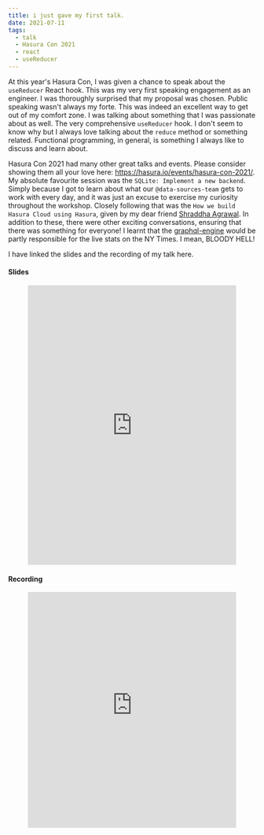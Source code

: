 ```yaml
---
title: i just gave my first talk.
date: 2021-07-11
tags:
  - talk
  - Hasura Con 2021
  - react
  - useReducer
---
```


At this year's Hasura Con, I was given a chance to speak about the `useReducer` React hook. This was my very first speaking engagement as an engineer. I was thoroughly surprised that my proposal was chosen. Public speaking wasn't always my forte. This was indeed an excellent way to get out of my comfort zone. I was talking about something that I was passionate about as well. The very comprehensive `useReducer` hook. I don't seem to know why but I always love talking about the `reduce` method or something related. Functional programming, in general, is something I always like to discuss and learn about. 

Hasura Con 2021 had many other great talks and events. Please consider showing them all your love here: https://hasura.io/events/hasura-con-2021/. My absolute favourite session was the `SQLite: Implement a new backend`. Simply because I got to learn about what our `@data-sources-team` gets to work with every day, and it was just an excuse to exercise my curiosity throughout the workshop. Closely following that was the `How we build Hasura Cloud using Hasura`, given by my dear friend [Shraddha Agrawal](https://shraddhaag.dev/). In addition to these, there were other exciting conversations, ensuring that there was something for everyone! I learnt that the [graphql-engine](https://github.com/hasura/graphql-engine) would be partly responsible for the live stats on the NY Times. I mean, BLOODY HELL!

I have linked the slides and the recording of my talk here.

#### Slides

<figure>
  <iframe src="https://docs.google.com/presentation/d/e/2PACX-1vSZEBKCIBd27yZw9XixA0jRpdvJg_sIohtwNYtYkNFc8si8V5WT-yiWffyUmhhKzIVVj-Qh2UDmJoi5/embed?start=false&loop=false&delayms=60000" frameborder="0" width="100%" height="569" allowfullscreen="true" mozallowfullscreen="true" webkitallowfullscreen="true"></iframe>
</figure>

#### Recording

<figure>
  <iframe src="https://player.vimeo.com/video/569438374" frameborder="0" allowfullscreen="true" style="width: 100%; height: 480px;" mozallowfullscreen="true" webkitallowfullscreen="true"/>
</figure>

Once again, a massive thank you to everyone at Hasura for the opportunity. I hope that I did a decent enough job with it folks. My participation in this event reminds me of a certain line by a certain William Shakesphere from his play _As You Like It_.

> All the world's a stage, and all the men and women merely players: they have their exits and their entrances; and one man in his time plays many parts, his acts being seven ages.

Onwards and upwards! 🙌

---


<Comments
  post={{
    identifier: 'i_just_gave_my_first_talk',
    title: 'Thoughts on "i just gave my first talk"',
  }}
/>
